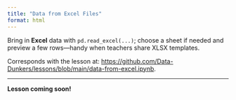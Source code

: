 ```yaml
---
title: "Data from Excel Files"
format: html
---
```


Bring in **Excel** data with `pd.read_excel(...)`; choose a sheet if needed and preview a few rows—handy when teachers share XLSX templates.  

Corresponds with the lesson at: [https://github.com/Data-Dunkers/lessons/blob/main/data-from-excel.ipynb](https://github.com/Data-Dunkers/lessons/blob/main/data-from-excel.ipynb). 


---

**Lesson coming soon!**